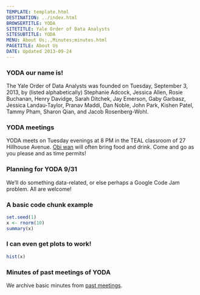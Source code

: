 ```yaml
---
TEMPLATE: template.html
DESTINATION: ../index.html
BROWSERTITLE: YODA
SITETITLE: Yale Order of Data Analysts
SITESUBTITLE: YODA
MENU: About Us;.,Minutes;minutes.html
PAGETITLE: About Us
DATE: Updated 2013-09-24
---
```


### YODA our name is!

The Yale Order of Data Analysts was founded on Tuesday, September 3, 2013, by (listed alphabetically) Stephanie Adcock, Jessica Allen, Rosie Buchanan, Henry Davidge, Sarah Ditchek, Jay Emerson, Gaby Garbasz, Jessica Landau-Taylor, Pranav Maddi, Dan Noble, John Park, Kishen Patel,  Tammy Pham, Sharon Qian, and Jacob Rosenberg-Wohl.

### YODA meetings

YODA meets on Tuesday evenings at 8 PM in the TEAL classroom of 27 Hillhouse Avenue.
[Obi wan](http://www.stat.yale.edu/~jay/)
will often bring food and drink.  Come and go as you please and as time permits!

### Planning for YODA 9/31

We'll do something data-related, or else perhaps a Google Code Jam
problem.  All are welcome!


### A basic code chunk example

```r
set.seed(1)
x <- rnorm(10)
summary(x)
```

### I can even get plots to work!

```r
hist(x)
```

### Minutes of past meetings of YODA

We archive basic minutes from [past meetings](minutes.html).
